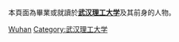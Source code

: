 {{Catnav|頁面分類|人物|校友|大學校友|中國大學校友}}

本頁面為畢業或就讀於'''[[武汉理工大学|武汉理工大学]]'''及其前身的人物。

[[Category:湖北高校校友|Wuhan]]
[[Category:武汉理工大学|Category:武汉理工大学]]